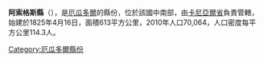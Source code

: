 '''阿索格斯縣'''（{{lang-es|Cantón Azogues}}），是[[厄瓜多爾|厄瓜多爾]]的縣份，位於該國中南部，由[[卡尼亞爾省|卡尼亞爾省]]負責管轄，始建於1825年4月16日，面積613平方公里，2010年人口70,064，人口密度每平方公里114.3人。

{{Coord|2|44|S|78|50|W|display=title}}

{{厄瓜多爾縣份}}

[[Category:厄瓜多爾縣份|Category:厄瓜多爾縣份]]


{{Ecuador-geo-stub}}